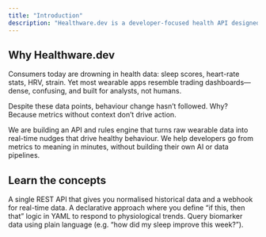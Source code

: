 ```yaml
---
title: "Introduction"
description: "Healthware.dev is a developer‑focused health API designed to make it easy to transform raw wearable data into real-time, personalised behavioural nudges."
---
```


## Why Healthware.dev

Consumers today are drowning in health data: sleep scores, heart-rate stats, HRV, strain. Yet most wearable apps resemble trading dashboards—dense, confusing, and built for analysts, not humans.

Despite these data points, behaviour change hasn’t followed. Why? Because metrics without context don’t drive action.

We are building an API and rules engine that turns raw wearable data into real-time nudges that drive healthy behaviour. We help developers go from metrics to meaning in minutes, without building their own AI or data pipelines.

## Learn the concepts

<CardGroup cols={2}>
  <Card title="Unified API" icon="webhook" href="https://docs.healthware.dev/api-reference/introduction">
    A single REST API that gives you normalised historical data and a webhook for real-time data.
  </Card>
  <Card title="Tiggers Rules" icon="code" iconType="solid" href="https://mintlify.com/docs/development">
    A declarative approach where you define “if this, then that” logic in YAML to respond to physiological trends.
  </Card>
  <Card title="Natural Query Language (NQL)" icon="language" iconType="regular">
    Query biomarker data using plain language (e.g. “how did my sleep improve this week?”).
  </Card>
</CardGroup>